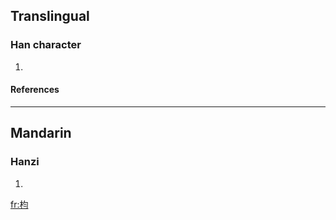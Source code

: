 ==Translingual==
===Han character===
{{Han char|rn=75|rad=木|as=04|sn=8|four=4792<sub>0</sub>|canj=木心一一 (DPMM)}}
# {{defn|Han|sort=木04}}
====References====
{{Han ref|kx=0514.200|dkj=14522|dj=0902.060|hdz=21173.140|uh=6783|ud=26499|bh=CCE3|bd=52451}}

----
==Mandarin==
===Hanzi===
{{cmn-hanzi|pin=[[jìn]] (jin4)|wg=chin<sup>4</sup>}}
# {{defn|Mandarin}}

[[fr:枃]]